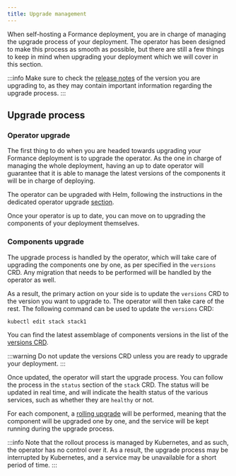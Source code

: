 ```yaml
---
title: Upgrade management
---
```


<!-- ## Releases notification -->

When self-hosting a Formance deployment, you are in charge of managing the upgrade process of your deployment. The operator has been designed to make this process as smooth as possible, but there are still a few things to keep in mind when upgrading your deployment which we will cover in this section.

:::info
Make sure to check the [release notes](https://github.com/formancehq/stack/releases) of the version you are upgrading to, as they may contain important information regarding the upgrade process.
:::

## Upgrade process

### Operator upgrade

The first thing to do when you are headed towards upgrading your Formance deployment is to upgrade the operator. As the one in charge of managing the whole deployment, having an up to date operator will guarantee that it is able to manage the latest versions of the components it will be in charge of deploying.

The operator can be upgraded with Helm, following the instructions in the dedicated operator upgrade [section](/operator/upgrade).

Once your operator is up to date, you can move on to upgrading the components of your deployment themselves.

### Components upgrade

The upgrade process is handled by the operator, which will take care of upgrading the components one by one, as per specified in the `versions` CRD. Any migration that needs to be performed will be handled by the operator as well.

As a result, the primary action on your side is to update the `versions` CRD to the version you want to upgrade to. The operator will then take care of the rest. The following command can be used to update the `versions` CRD:

```bash
kubectl edit stack stack1
```

You can find the latest assemblage of components versions in the list of the [versions CRD](/reference/crds/versions).

:::warning
Do not update the versions CRD unless you are ready to upgrade your deployment.
:::

Once updated, the operator will start the upgrade process. You can follow the process in the `status` section of the `stack` CRD. The status will be updated in real time, and will indicate the health status of the various services, such as whether they are `healthy` or not.

For each component, a [rolling upgrade](https://kubernetes.io/docs/tutorials/kubernetes-basics/update/update-intro/) will be performed, meaning that the component will be upgraded one by one, and the service will be kept running during the upgrade process.

:::info
Note that the rollout process is managed by Kubernetes, and as such, the operator has no control over it. As a result, the upgrade process may be interrupted by Kubernetes, and a service may be unavailable for a short period of time.
:::


<!-- - How do I upgrade
    - Upgrading the operator
    - Upgrading the versions CRD -->

<!-- Status Tracking in CRD Stack: In each stack created, there's a 'status' section that provides information on the current state of the document. It indicates the health status of various services, such as whether they are 'healthy' or not.

Real-Time Status Updates: The status is updated in real time. All services transition to a 'healthy' state as migrations are performed. This continues until the final status of 'stack healthy' is reached, signifying that the entire system has been migrated and is operational.

Status Change Dynamics: If a component (e.g., the Ledger pod) is deleted, its status automatically reverts to 'unhealthy' until it returns to a 'healthy' state.

Handling Unhealthy Status: When a service remains 'unhealthy', the system tries to maintain its previous state until the new state is successfully achieved. This is not an exact science, especially during migrations.

Migration Process: During migrations, certain container types like Payment and Ledger require no ongoing writes. This necessitates splitting read and write operations into different series, temporarily shutting down writes during migration.

Upcoming Improvements in Version 2: The next version aims to allow adding or removing columns over three versions. This will enable adding a column not used for reading but available for writing, facilitating updates with limited downtime.

Operational Impact: Updates can either proceed smoothly or may require scheduling due to potential service interruptions. It's vital to assume that maintenance will occur, planned and tested in advance, rather than expecting seamless updates.

Update Management: As organizations have control over when to apply updates, it's best to prepare for temporary service disruptions during updates. The principle is to expect disruptions, though it might not always happen.

Legal and Operational Considerations: There are potential legal and operational constraints, especially if continuous operation is mandated. Users might need to be notified of any planned service interruptions.

Testing and Staging: Any changes should be thoroughly tested in a staging environment before deployment to ensure functionality.

Service Availability During Updates: Normally, a progressive rollout is implemented to avoid complete service downtime. However, unexpected issues can arise, such as Kubernetes deciding to drop containers, which might affect service availability.

 -->

<!-- You have the ability to upgrade when you want

Comment suivre le process après mise à jour

Dans le CRD stack 

Partie status; informations sur l’état du déploiement en cours

Est-ce que ça va le faire instant?

En temps réel; ils passent tous en unhealthy et redeviennent tous en healthy quand le process est terminé

Que faire si reste bloqué en unhealthy ⇒ ça dépend

Kube garde l’état précédent tant que le nouvel état est prêt

En fonction des cas; des migrations vont être requises and will need to stop writes

Which is why we split services

On shutdown le write while data is migrated

Partir du principe que les writes can be stopped or something bad can happen

Normalement we ask kube to do rollout deployments

That being said, we are subject to kube execution of the deployment and interruptions can happen even if not planned

All upgrades should be thoroughly rehearsed on a non production environment -->